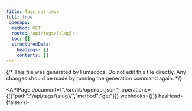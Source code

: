 ```yaml
---
title: Tags_retrieve
full: true
_openapi:
  method: GET
  route: /api/tags/{slug}/
  toc: []
  structuredData:
    headings: []
    contents: []
---
```

{/* This file was generated by Fumadocs. Do not edit this file directly. Any changes should be made by running the generation command again. */\}

<APIPage document={"./src/lib/openapi.json"} operations={[{"path":"/api/tags/{slug}/","method":"get"}]} webhooks={[]} hasHead={false} />
